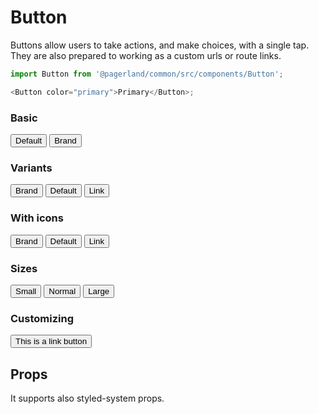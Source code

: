 

<Meta title="Themes/RealEstate/Components/Button" component={Button} />

# Button

Buttons allow users to take actions, and make choices, with a single tap.
They are also prepared to working as a custom urls or route links.

```js
import Button from '@pagerland/common/src/components/Button';

<Button color="primary">Primary</Button>;
```

### Basic

<Preview>
  <Story name="Basic">
    <Theme>
      <Button>Default</Button>
      <Button color="brand">Brand</Button>
    </Theme>
  </Story>
</Preview>

### Variants

<Preview>
  <Story name="Variants">
    <Theme>
      <Button variant="brand">Brand</Button>
      <Button variant="default">Default</Button>
      <Button variant="link">Link</Button>
    </Theme>
  </Story>
</Preview>

### With icons

<Preview>
  <Story name="With icons">
    <Theme>
      <Button variant="brand" icon={ArrowRight}>
        Brand
      </Button>
      <Button variant="default" icon={ArrowRight}>
        Default
      </Button>
      <Button variant="link" icon={ArrowRight}>
        Link
      </Button>
    </Theme>
  </Story>
</Preview>

### Sizes

<Preview>
  <Story name="Sizes">
    <Theme>
      <Button size="small" variant="brand">
        Small
      </Button>
      <Button size="normal" variant="brand">
        Normal
      </Button>
      <Button size="large" variant="brand">
        Large
      </Button>
    </Theme>
  </Story>
</Preview>

### Customizing

<Preview>
  <Story name="Customizing">
    <Theme>
      <Button as="a" href="https://mypags.app" variant="primary">
        This is a link button
      </Button>
    </Theme>
  </Story>
</Preview>

## Props

It supports also styled-system props.

<Props of={Button} />
